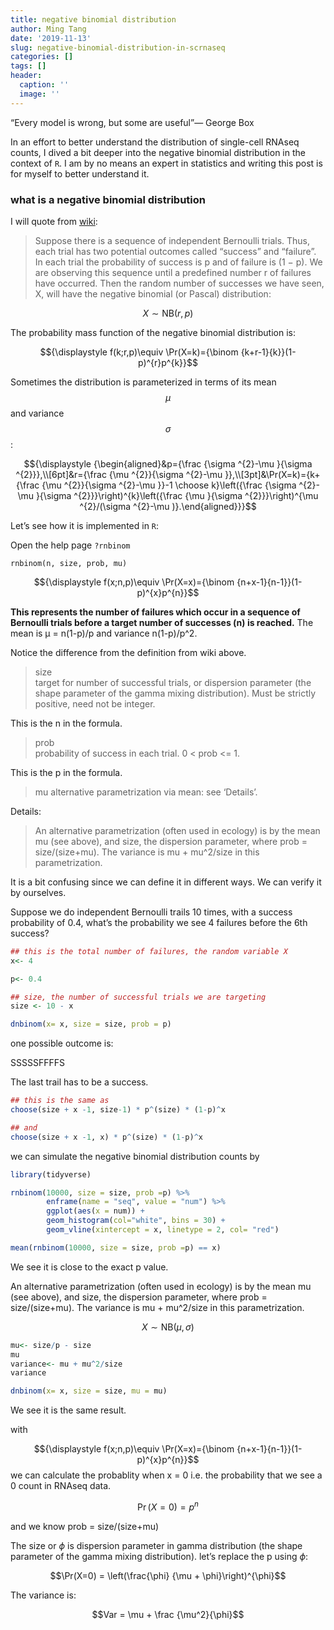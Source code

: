 ```yaml
---
title: negative binomial distribution
author: Ming Tang
date: '2019-11-13'
slug: negative-binomial-distribution-in-scrnaseq
categories: []
tags: []
header:
  caption: ''
  image: ''
---
```


"Every model is wrong, but some are useful"--- George Box

In an effort to better understand the distribution of single-cell RNAseq counts,
I dived a bit deeper into the negative binomial distribution in the context of `R`. I am by no means an 
expert in statistics and writing this post is for myself to better understand it.


### what is a negative binomial distribution 

I will quote from [wiki](https://en.wikipedia.org/wiki/Negative_binomial_distribution):

>Suppose there is a sequence of independent Bernoulli trials. Thus, each trial has two potential outcomes called "success" and "failure". In each trial the probability of success is p and of failure is (1 − p). We are observing this sequence until a predefined number r of failures have occurred. Then the random number of successes we have seen, X, will have the negative binomial (or Pascal) distribution:

$$X\sim \mathrm {NB} (r,\,p)$$

The probability mass function of the negative binomial distribution is:

$${\displaystyle f(k;r,p)\equiv \Pr(X=k)={\binom {k+r-1}{k}}(1-p)^{r}p^{k}}$$

Sometimes the distribution is parameterized in terms of its mean $$\mu$$ and variance $$\sigma$$ :


$${\displaystyle {\begin{aligned}&p={\frac {\sigma ^{2}-\mu }{\sigma ^{2}}},\\[6pt]&r={\frac {\mu ^{2}}{\sigma ^{2}-\mu }},\\[3pt]&\Pr(X=k)={k+{\frac {\mu ^{2}}{\sigma ^{2}-\mu }}-1 \choose k}\left({\frac {\sigma ^{2}-\mu }{\sigma ^{2}}}\right)^{k}\left({\frac {\mu }{\sigma ^{2}}}\right)^{\mu ^{2}/(\sigma ^{2}-\mu )}.\end{aligned}}}$$

Let's see how it is implemented in `R`:

Open the help page `?rnbinom`

`rnbinom(n, size, prob, mu)`

$${\displaystyle f(x;n,p)\equiv \Pr(X=x)={\binom {n+x-1}{n-1}}(1-p)^{x}p^{n}}$$


**This represents the number of failures which occur in a sequence of Bernoulli trials before a target number of successes (n) is reached.** The mean is μ = n(1-p)/p and variance n(1-p)/p^2. 

Notice the difference from the definition from wiki above.


>size	
target for number of successful trials, or dispersion parameter (the shape parameter of the gamma mixing distribution). Must be strictly positive, need not be integer.

This is the n in the formula.

>prob	
probability of success in each trial. 0 < prob <= 1.

This is the p in the formula.

>mu	
alternative parametrization via mean: see ‘Details’.

Details:

>An alternative parametrization (often used in ecology) is by the mean mu (see above), and size, the dispersion parameter, where prob = size/(size+mu). The variance is mu + mu^2/size in this parametrization.


It is a bit confusing since we can define it in different ways. We can verify it by ourselves.

Suppose we do independent Bernoulli trails 10 times, with a success probability of 0.4, what's the probability we see 4 failures before the 6th success?

```r

## this is the total number of failures, the random variable X 
x<- 4

p<- 0.4

## size, the number of successful trials we are targeting
size <- 10 - x

dnbinom(x= x, size = size, prob = p)
```


one possible outcome is:

SSSSSFFFFS

The last trail has to be a success.

```r
## this is the same as 
choose(size + x -1, size-1) * p^(size) * (1-p)^x

## and 
choose(size + x -1, x) * p^(size) * (1-p)^x

```


we can simulate the negative binomial distribution counts by

```r
library(tidyverse)

rnbinom(10000, size = size, prob =p) %>%
        enframe(name = "seq", value = "num") %>%
        ggplot(aes(x = num)) +
        geom_histogram(col="white", bins = 30) +
        geom_vline(xintercept = x, linetype = 2, col= "red")

mean(rnbinom(10000, size = size, prob =p) == x)
```

We see it is close to the exact p value.


An alternative parametrization (often used in ecology) is by the mean mu (see above), and size, the dispersion parameter, where prob = size/(size+mu). The variance is mu + mu^2/size in this parametrization.

$$X\sim \mathrm {NB} (\mu,\,\sigma)$$

```r
mu<- size/p - size 
mu
variance<- mu + mu^2/size 
variance

dnbinom(x= x, size = size, mu = mu)
```

We see it is the same result.

with 

$${\displaystyle f(x;n,p)\equiv \Pr(X=x)={\binom {n+x-1}{n-1}}(1-p)^{x}p^{n}}$$
we can calculate the probablity when x = 0 
i.e. the probability that we see a 0 count in RNAseq data.

$${\displaystyle\Pr(X=0)=p^{n}}$$

and we know prob = size/(size+mu)

The size or $\phi$ is dispersion parameter in gamma distribution (the shape parameter of the gamma mixing distribution). let's replace the p using $\phi$:

$$\Pr(X=0) = \left(\frac{\phi} {\mu + \phi}\right)^{\phi}$$

The variance is:

$$Var = \mu + \frac {\mu^2}{\phi}$$



